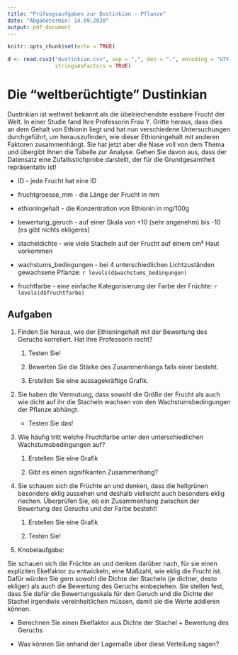 ```yaml
---
title: "Prüfungsaufgaben zur Dustinkian - Pflanze"
date: "Abgabetermin: 14.09.2020" 
output: pdf_document
---
```


```r
knitr::opts_chunk$set(echo = TRUE)
```


```r
d <- read.csv2("dustinkian.csv", sep = ",", dec = ".", encoding = "UTF-8",
               stringsAsFactors = TRUE)
```

# Die "weltberüchtigte" Dustinkian

Dustinkian ist weltweit bekannt als die übelriechendste essbare Frucht der Welt. In einer Studie fand Ihre Professorin Frau Y. Gritte heraus, dass dies an dem Gehalt von Ethionin liegt und hat nun verschiedene Untersuchungen durchgeführt, um herauszufinden, wie dieser Ethioningehalt mit anderen Faktoren zusammenhängt. Sie hat jetzt aber die Nase voll von dem Thema und übergibt Ihnen die Tabelle zur Analyse. Gehen Sie davon aus, dass der Datensatz eine Zufallsstichprobe darstellt, der für die Grundgesamtheit repräsentativ ist!


 - ID - jede Frucht hat eine ID
 
 - fruchtgroesse_mm - die Länge der Frucht in mm
 
 - ethioningehalt - die Konzentration von Ethionin in mg/100g
 
 - bewertung_geruch - auf einer Skala von +10 (sehr angenehm) bis -10 (es gibt nichts ekligeres)
 
 - stacheldichte - wie viele Stacheln auf der Frucht auf einem cm² Haut vorkommen
 
 - wachstums_bedingungen - bei 4 unterschiedlichen Lichtzuständen gewachsene Pflanze: `r levels(d$wachstums_bedingungen)`
 
 - fruchtfarbe - eine einfache Kategorisierung der Farbe der Früchte: `r levels(d$fruchtfarbe)`
 



 
## Aufgaben

1. Finden Sie heraus, wie der Ethioningehalt mit der Bewertung des Geruchs korreliert. Hat Ihre Professorin recht?
   
   1. Testen Sie! 
   
   2. Bewerten Sie die Stärke des Zusammenhangs falls einer besteht.
   
   3. Erstellen Sie eine aussagekräftige Grafik.
   
  
2. Sie haben die Vermutung, dass sowohl die Größe der Frucht als auch wie dicht auf ihr die Stacheln wachsen von den Wachstumsbedingungen der Pflanze abhängt. 

   - Testen Sie das!

3. Wie häufig tritt welche Fruchtfarbe unter den unterschiedlichen Wachstumsbedingungen auf?
   
   1. Erstellen Sie eine Grafik
   
   2. Gibt es einen signifikanten Zusammenhang?
  
4. Sie schauen sich die Früchte an und denken, dass die hellgrünen besonders eklig aussehen und deshalb vielleicht auch besonders eklig riechen. Überprüfen Sie, ob ein Zusammenhang zwischen der Bewertung des Geruchs und der Farbe besteht!
   
   1.  Erstellen Sie eine Grafik
   
   2. Testen Sie!

5. Knobelaufgabe:

Sie schauen sich die Früchte an und denken darüber nach, für sie einen expliziten Ekelfaktor zu entwickeln, eine Maßzahl, wie eklig die Frucht ist. Dafür würden Sie gern sowohl die Dichte der Stacheln (je dichter, desto ekliger) als auch die Bewertung des Geruchs einbeziehen. Sie stellen fest, dass Sie dafür die Bewertungsskala für den Geruch und die Dichte der Stachel irgendwie vereinheitlichen müssen, damit sie die Werte addieren können.

  -  Berechnen Sie einen Ekelfaktor aus Dichte der Stachel + Bewertung des Geruchs

  -  Was können Sie anhand der Lagemaße über diese Verteilung sagen?
